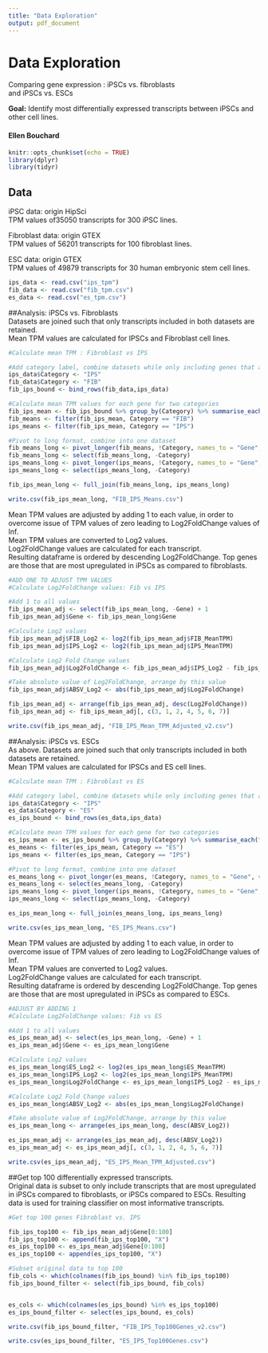 ```yaml
---
title: "Data Exploration"
output: pdf_document
---
```

# Data Exploration  
Comparing gene expression : iPSCs vs. fibroblasts  
and iPSCs vs. ESCs  

**Goal:** Identify most differentially expressed transcripts between iPSCs and other cell lines. 

#### Ellen Bouchard  
```r
knitr::opts_chunk$set(echo = TRUE)
library(dplyr)
library(tidyr)
```

## Data  
iPSC data: origin HipSci  
TPM values of35050 transcripts for 300 iPSC lines.  

Fibroblast data: origin GTEX  
TPM values of 56201 transcripts for 100 fibroblast lines.  

ESC data: origin GTEX  
TPM values of 49879 transcripts for 30 human embryonic stem cell lines.  

```r
ips_data <- read.csv("ips_tpm")
fib_data <- read.csv("fib_tpm.csv")
es_data <- read.csv("es_tpm.csv")
```

##Analysis: iPSCs vs. Fibroblasts  
Datasets are joined such that only transcripts included in both datasets are retained.   
Mean TPM values are calculated for IPSCs and Fibroblast cell lines. 

```r
#Calculate mean TPM : Fibroblast vs IPS

#Add category label, combine datasets while only including genes that are present in both
ips_data$Category <- "IPS"
fib_data$Category <- "FIB"
fib_ips_bound <- bind_rows(fib_data,ips_data)

#Calculate mean TPM values for each gene for two categories
fib_ips_mean <- fib_ips_bound %>% group_by(Category) %>% summarise_each(funs(mean))
fib_means <- filter(fib_ips_mean, Category == "FIB")
ips_means <- filter(fib_ips_mean, Category == "IPS")

#Pivot to long format, combine into one dataset
fib_means_long <- pivot_longer(fib_means, !Category, names_to = "Gene", values_to = "FIB_MeanTPM")
fib_means_long <- select(fib_means_long, -Category)
ips_means_long <- pivot_longer(ips_means, !Category, names_to = "Gene", values_to = "IPS_MeanTPM")
ips_means_long <- select(ips_means_long, -Category)

fib_ips_mean_long <- full_join(fib_means_long, ips_means_long)

write.csv(fib_ips_mean_long, "FIB_IPS_Means.csv")
```

Mean TPM values are adjusted by adding 1 to each value, in order to overcome issue of TPM values of zero leading to Log2FoldChange values of Inf.   
Mean TPM values are converted to Log2 values.  
Log2FoldChange values are calculated for each transcript.  
Resulting dataframe is ordered by descending Log2FoldChange. Top genes are those that are most upregulated in iPSCs as compared to fibroblasts. 


```r
#ADD ONE TO ADJUST TPM VALUES
#Calculate Log2FoldChange values: Fib vs IPS

#Add 1 to all values
fib_ips_mean_adj <- select(fib_ips_mean_long, -Gene) + 1
fib_ips_mean_adj$Gene <- fib_ips_mean_long$Gene

#Calculate Log2 values 
fib_ips_mean_adj$FIB_Log2 <- log2(fib_ips_mean_adj$FIB_MeanTPM)
fib_ips_mean_adj$IPS_Log2 <- log2(fib_ips_mean_adj$IPS_MeanTPM)

#Calculate Log2 Fold Change values
fib_ips_mean_adj$Log2FoldChange <- fib_ips_mean_adj$IPS_Log2 - fib_ips_mean_adj$FIB_Log2

#Take absolute value of Log2FoldChange, arrange by this value
fib_ips_mean_adj$ABSV_Log2 <- abs(fib_ips_mean_adj$Log2FoldChange)

fib_ips_mean_adj <- arrange(fib_ips_mean_adj, desc(Log2FoldChange))
fib_ips_mean_adj <- fib_ips_mean_adj[, c(3, 1, 2, 4, 5, 6, 7)]

write.csv(fib_ips_mean_adj, "FIB_IPS_Mean_TPM_Adjusted_v2.csv")
```


##Analysis: iPSCs vs. ESCs  
As above. Datasets are joined such that only transcripts included in both datasets are retained.   
Mean TPM values are calculated for IPSCs and ES cell lines. 
```r
#Calculate mean TPM : Fibroblast vs ES

#Add category label, combine datasets while only including genes that are present in both
ips_data$Category <- "IPS"
es_data$Category <- "ES"
es_ips_bound <- bind_rows(es_data,ips_data)

#Calculate mean TPM values for each gene for two categories
es_ips_mean <- es_ips_bound %>% group_by(Category) %>% summarise_each(funs(mean))
es_means <- filter(es_ips_mean, Category == "ES")
ips_means <- filter(es_ips_mean, Category == "IPS")

#Pivot to long format, combine into one dataset
es_means_long <- pivot_longer(es_means, !Category, names_to = "Gene", values_to = "ES_MeanTPM")
es_means_long <- select(es_means_long, -Category)
ips_means_long <- pivot_longer(ips_means, !Category, names_to = "Gene", values_to = "IPS_MeanTPM")
ips_means_long <- select(ips_means_long, -Category)

es_ips_mean_long <- full_join(es_means_long, ips_means_long)

write.csv(es_ips_mean_long, "ES_IPS_Means.csv")
```

Mean TPM values are adjusted by adding 1 to each value, in order to overcome issue of TPM values of zero leading to Log2FoldChange values of Inf.   
Mean TPM values are converted to Log2 values.  
Log2FoldChange values are calculated for each transcript.  
Resulting dataframe is ordered by descending Log2FoldChange. Top genes are those that are most upregulated in iPSCs as compared to ESCs. 

```r
#ADJUST BY ADDING 1
#Calculate Log2FoldChange values: Fib vs ES

#Add 1 to all values
es_ips_mean_adj <- select(es_ips_mean_long, -Gene) + 1
es_ips_mean_adj$Gene <- es_ips_mean_long$Gene

#Calculate Log2 values 
es_ips_mean_long$ES_Log2 <- log2(es_ips_mean_long$ES_MeanTPM)
es_ips_mean_long$IPS_Log2 <- log2(es_ips_mean_long$IPS_MeanTPM)
es_ips_mean_long$Log2FoldChange <- es_ips_mean_long$IPS_Log2 - es_ips_mean_long$ES_Log2

#Calculate Log2 Fold Change values
es_ips_mean_long$ABSV_Log2 <- abs(es_ips_mean_long$Log2FoldChange)

#Take absolute value of Log2FoldChange, arrange by this value
es_ips_mean_long <- arrange(es_ips_mean_long, desc(ABSV_Log2))

es_ips_mean_adj <- arrange(es_ips_mean_adj, desc(ABSV_Log2))
es_ips_mean_adj <- es_ips_mean_adj[, c(3, 1, 2, 4, 5, 6, 7)]

write.csv(es_ips_mean_adj, "ES_IPS_Mean_TPM_Adjusted.csv")
```

##Get top 100 differentially expressed transcripts.  
Original data is subset to only include transcripts that are most upregulated in iPSCs compared to fibroblasts, or iPSCs compared to ESCs. Resulting data is used for training classifier on most informative transcripts.  

```r
#Get top 100 genes Fibroblast vs. IPS

fib_ips_top100 <- fib_ips_mean_adj$Gene[0:100]
fib_ips_top100 <- append(fib_ips_top100, "X")
es_ips_top100 <- es_ips_mean_adj$Gene[0:100]
es_ips_top100 <- append(es_ips_top100, "X")

#Subset original data to top 100
fib_cols <- which(colnames(fib_ips_bound) %in% fib_ips_top100)
fib_ips_bound_filter <- select(fib_ips_bound, fib_cols)


es_cols <- which(colnames(es_ips_bound) %in% es_ips_top100)
es_ips_bound_filter <- select(es_ips_bound, es_cols)

write.csv(fib_ips_bound_filter, "FIB_IPS_Top100Genes_v2.csv")

write.csv(es_ips_bound_filter, "ES_IPS_Top100Genes.csv")
```


